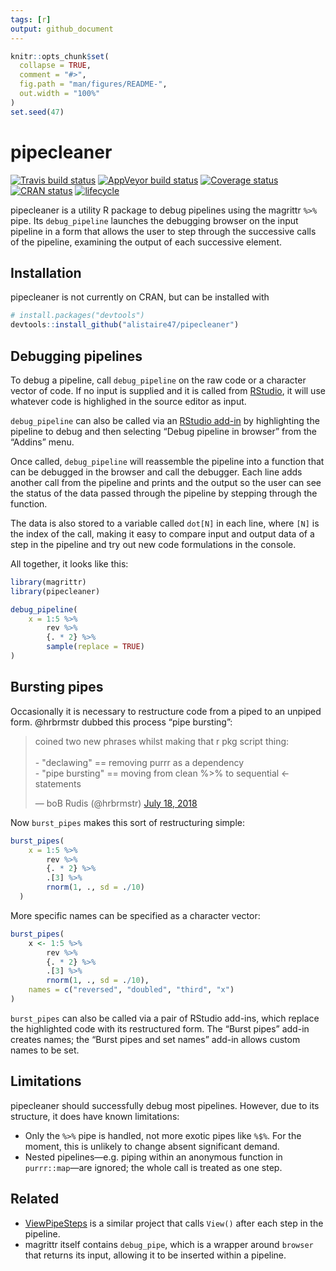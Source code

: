```yaml
---
tags: [r]
output: github_document
---
```


<!-- README.md is generated from README.Rmd. Please edit that file -->

```r
knitr::opts_chunk$set(
  collapse = TRUE,
  comment = "#>",
  fig.path = "man/figures/README-",
  out.width = "100%"
)
set.seed(47)
```
# pipecleaner

[![Travis build status](https://travis-ci.org/alistaire47/pipecleaner.svg?branch=master)](https://travis-ci.org/alistaire47/pipecleaner)
[![AppVeyor build status](https://ci.appveyor.com/api/projects/status/agx2ht7cpwrnrk0k?svg=true)](https://ci.appveyor.com/project/alistaire47/pipecleaner)
[![Coverage status](https://codecov.io/gh/alistaire47/pipecleaner/branch/master/graph/badge.svg)](https://codecov.io/github/alistaire47/pipecleaner?branch=master)
[![CRAN status](https://www.r-pkg.org/badges/version/pipecleaner)](https://cran.r-project.org/package=pipecleaner)
[![lifecycle](https://img.shields.io/badge/lifecycle-experimental-orange.svg)](https://www.tidyverse.org/lifecycle/#experimental)

pipecleaner is a utility R package to debug pipelines using the magrittr `%>%` 
pipe. Its `debug_pipeline` launches the debugging browser on the input pipeline 
in a form that allows the user to step through the successive calls of the 
pipeline, examining the output of each successive element.

## Installation

pipecleaner is not currently on CRAN, but can be installed with

``` r
# install.packages("devtools")
devtools::install_github("alistaire47/pipecleaner")
```

## Debugging pipelines

To debug a pipeline, call `debug_pipeline` on the raw code or a character 
vector of code. If no input is supplied and it is called 
from [RStudio](https://www.rstudio.com/products/RStudio/), it will use whatever 
code is highlighed in the source editor as input.

`debug_pipeline` can also be called via 
an [RStudio add-in](https://rstudio.github.io/rstudioaddins/) by highlighting 
the pipeline to debug and then selecting "Debug pipeline in browser" from the 
"Addins" menu.

Once called, `debug_pipeline` will reassemble the pipeline into a function that 
can be debugged in the browser and call the debugger. Each line adds another 
call from the pipeline and prints and the output so the user can see the status 
of the data passed through the pipeline by stepping through the function. 

The data is also stored to a variable called `dot[N]` in each line, 
where `[N]` is the index of the call, making it easy to compare input and 
output data of a step in the pipeline and try out new code formulations in the 
console.

All together, it looks like this:

```r
library(magrittr)
library(pipecleaner)

debug_pipeline(
    x = 1:5 %>% 
        rev %>% 
        {. * 2} %>% 
        sample(replace = TRUE)
)
```

## Bursting pipes

Occasionally it is necessary to restructure code from a piped to an unpiped 
form. @hrbrmstr dubbed this process "pipe bursting": 

<blockquote class="twitter-tweet" data-partner="tweetdeck"><p lang="en" dir="ltr">coined two new phrases whilst making that r pkg script thing:<br><br>- &quot;declawing&quot; == removing purrr as a dependency<br>- &quot;pipe bursting&quot; == moving from clean %&gt;% to sequential &lt;- statements</p>&mdash; boB Rudis (@hrbrmstr) <a href="https://twitter.com/hrbrmstr/status/1019700751268970502?ref_src=twsrc%5Etfw">July 18, 2018</a><script async src="https://platform.twitter.com/widgets.js" charset="utf-8"></script></blockquote>


Now `burst_pipes` makes this sort of restructuring simple:

```r
burst_pipes(
    x = 1:5 %>% 
        rev %>% 
        {. * 2} %>% 
        .[3] %>% 
        rnorm(1, ., sd = ./10)
  )
```

More specific names can be specified as a character vector:
```r
burst_pipes(
    x <- 1:5 %>% 
        rev %>% 
        {. * 2} %>% 
        .[3] %>% 
        rnorm(1, ., sd = ./10),
    names = c("reversed", "doubled", "third", "x")
)
```

`burst_pipes` can also be called via a pair of RStudio add-ins, which replace 
the highlighted code with its restructured form. The "Burst pipes" add-in 
creates names; the "Burst pipes and set names" add-in allows custom names to be 
set.

## Limitations

pipecleaner should successfully debug most pipelines. However, due to its 
structure, it does have known limitations:

- Only the `%>%` pipe is handled, not more exotic pipes like `%$%`. For the 
    moment, this is unlikely to change absent significant demand.
- Nested pipelines—e.g. piping within an anonymous function in 
    `purrr::map`—are ignored; the whole call is treated as one step. 
    
## Related

- [ViewPipeSteps](https://github.com/daranzolin/ViewPipeSteps) is a similar 
    project that calls `View()` after each step in the pipeline.
- magrittr itself contains `debug_pipe`, which is a wrapper around `browser` 
    that returns its input, allowing it to be inserted within a pipeline.
